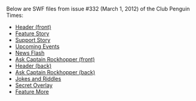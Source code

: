 Below are SWF files from issue #332 (March 1, 2012) of the Club Penguin Times:
*[[Media:News332HeaderFront.swf|Header (front)]]
*[[Media:News332FeatureStory.swf|Feature Story]]
*[[Media:News332SupportStory.swf|Support Story]]
*[[Media:News332UpcomingEvents.swf|Upcoming Events]]
*[[Media:News332NewsFlash.swf|News Flash]]
*[[Media:News332AskAuntArcticFront.swf|Ask Captain Rockhopper (front)]]
*[[Media:News332HeaderBack.swf|Header (back)]]
*[[Media:News332AskAuntArcticBack.swf|Ask Captain Rockhopper (back)]]
*[[Media:News332JokesAndRiddles.swf|Jokes and Riddles]]
*[[Media:News332SecretOverlay.swf|Secret Overlay]]
*[[Media:News332FeatureMore.swf|Feature More]]